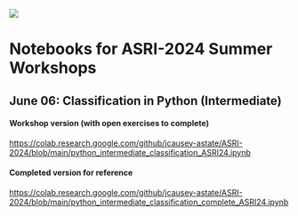 ::: {#github}
[![](images/github-mark.svg)](https://github.com/jcausey-astate/ASRI-2024){target="_blank" title="View on GitHub"}
:::

# Notebooks for ASRI-2024 Summer Workshops

## June 06: Classification in Python (Intermediate)

::: {.indented}

#### Workshop version (with open exercises to complete)

<https://colab.research.google.com/github/jcausey-astate/ASRI-2024/blob/main/python_intermediate_classification_ASRI24.ipynb>

#### Completed version for reference

<https://colab.research.google.com/github/jcausey-astate/ASRI-2024/blob/main/python_intermediate_classification_complete_ASRI24.ipynb>

:::

<!--
## June 11: Classification in Python (Intermediate)

::: {.indented}

#### Workshop version (with open exercises to complete)

<https://colab.research.google.com/github/jcausey-astate/ASRI-2024/blob/main/python_intermediate_clustering_ASRI24.ipynb>

#### Completed version for reference

<https://colab.research.google.com/github/jcausey-astate/ASRI-2024/blob/main/python_intermediate_clustering_complete_ASRI24.ipynb>

:::

## June 12: Choosing and Evaluating Machine Learning Models in Python (Beginner)

::: {.indented}

#### Workshop version (with open exercises to complete)

<https://colab.research.google.com/github/jcausey-astate/ASRI-2024/blob/main/python_beginner_choosing_a_model_ASRI24.ipynb>

#### Completed version for reference

<https://colab.research.google.com/github/jcausey-astate/ASRI-2024/blob/main/python_beginner_choosing_a_model_complete_ASRI24.ipynb>

::: -->